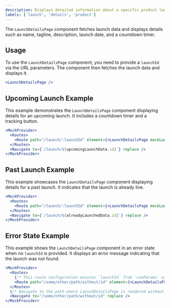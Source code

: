```yaml
---
description: Displays detailed information about a specific product launch.
labels: ['launch', 'details', 'product']
---
```


The `LaunchDetailsPage` component fetches launch data and displays details such as name, tagline, description, launch date, and a countdown timer.

## Usage

To use the `LaunchDetailsPage` component, you need to provide a `launchId` via the URL parameters. The component then fetches the launch data and displays it.

```jsx
<LaunchDetailsPage />
```
## Upcoming Launch Example
This example demonstrates the `LaunchDetailsPage` component displaying details for an upcoming launch. It includes a countdown timer and a tracking button.
```jsx
<MockProvider>
  <Routes>
    <Route path="/launch/:launchId" element={<LaunchDetailsPage mockLaunchData={upcomingLaunchData} />} />
  </Routes>
  <Navigate to={`/launch/${upcomingLaunchData.id}`} replace />
</MockProvider>
```
## Past Launch Example
This example showcases the `LaunchDetailsPage` component displaying details for a past launch. It indicates that the launch is already live.
```jsx
<MockProvider>
  <Routes>
    <Route path="/launch/:launchId" element={<LaunchDetailsPage mockLaunchData={alreadyLaunchedData} />} />
  </Routes>
  <Navigate to={`/launch/${alreadyLaunchedData.id}`} replace />
</MockProvider>
```
## Error State Example
This example shows the `LaunchDetailsPage` component in an error state when no `launchId` is provided. It displays an error message indicating that the launch was not found.
```jsx
<MockProvider>
  <Routes>
    {/* This route configuration ensures `launchId` from `useParams` will be undefined */}
    <Route path="/some/other/path/without/id" element={<LaunchDetailsPage />} />
  </Routes>
  {/* Navigate to the path where LaunchDetailsPage is rendered without a launchId in params and no mock data */}
  <Navigate to="/some/other/path/without/id" replace />
</MockProvider>